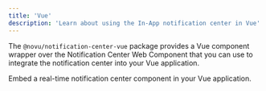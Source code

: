 ```yaml
---
title: 'Vue'
description: 'Learn about using the In-App notification center in Vue'
---
```


The `@novu/notification-center-vue` package provides a Vue component wrapper over the Notification Center Web Component that you can use to integrate the notification center into your Vue application.

<Card title="Vue" icon="link" color="#0285c7" href="/notification-center/client/vue">
  Embed a real-time notification center component in your Vue application.
</Card>